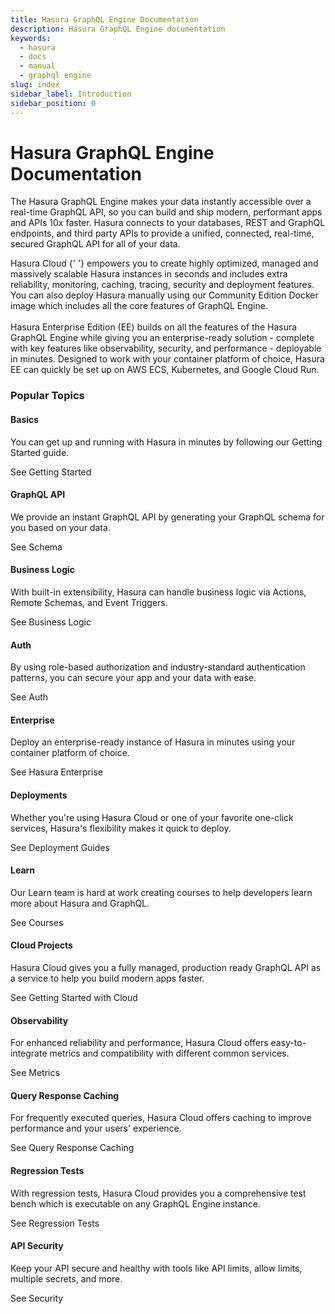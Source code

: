 ```yaml
---
title: Hasura GraphQL Engine Documentation
description: Hasura GraphQL Engine documentation
keywords:
  - hasura
  - docs
  - manual
  - graphql engine
slug: index
sidebar_label: Introduction
sidebar_position: 0
---
```



# Hasura GraphQL Engine Documentation

<div className="gallery">
  <div className="sub-heading">
    <p>
      The Hasura GraphQL Engine makes your data instantly accessible over a real-time GraphQL API, so you can build and
      ship modern, performant apps and APIs 10x faster. Hasura connects to your databases, REST and GraphQL endpoints,
      and third party APIs to provide a unified, connected, real-time, secured GraphQL API for all of your data.
    </p>
    <p>
      <Link to="https://cloud.hasura.io/signup/?pg=docs&plcmt=body&cta=hasura-cloud&tech=default" target="_blank">
        Hasura Cloud
      </Link>{' '}
      empowers you to create highly optimized, managed and massively scalable Hasura instances in seconds and includes
      extra reliability, monitoring, caching, tracing, security and deployment features. You can also deploy Hasura
      manually using our Community Edition Docker image which includes all the core features of GraphQL Engine.
      <br />
      <br />
      <VersionedLink to="/enterprise/index">Hasura Enterprise Edition (EE)</VersionedLink> builds on all the features of
      the Hasura GraphQL Engine while giving you an enterprise-ready solution - complete with key features like observability,
      security, and performance - deployable in minutes. Designed to work with your container platform of choice, Hasura
      EE can quickly be set up on AWS ECS, Kubernetes, and Google Cloud Run.
    </p>
  </div>
  <div className="sub-heading">
    <h3>Popular Topics</h3>
  </div>
  <div className="card">
    <div className="card-header">
      <Basics />
      <h4>Basics</h4>
    </div>
    <p>You can get up and running with Hasura in minutes by following our Getting Started guide.</p>
    <VersionedLink to="/getting-started/index">
      See Getting Started <ArrowRight className="arrow" />
    </VersionedLink>
  </div>
  <div className="card">
    <div className="card-header">
      <GraphQL />
      <h4>GraphQL API</h4>
    </div>
    <p>We provide an instant GraphQL API by generating your GraphQL schema for you based on your data.</p>
    <VersionedLink to="/schema/index">
      See Schema <ArrowRight className="arrow" />
    </VersionedLink>
  </div>
  <div className="card">
    <div className="card-header">
      <BusinessLogic />
      <h4>Business Logic</h4>
    </div>
    <p>
      With built-in extensibility, Hasura can handle business logic via Actions, Remote Schemas, and Event Triggers.
    </p>
    <VersionedLink to="/faq/index/#faq-business-logic">
      See Business Logic <ArrowRight className="arrow" />
    </VersionedLink>
  </div>
  <div className="card">
    <div className="card-header">
      <Auth />
      <h4>Auth</h4>
    </div>
    <p>
      By using role-based authorization and industry-standard authentication patterns, you can secure your app and your
      data with ease.
    </p>
    <VersionedLink to="/auth/index">
      See Auth <ArrowRight className="arrow" />
    </VersionedLink>
  </div>
  <div className="card">
    <div className="card-header">
      <Enterprise />
      <h4>Enterprise</h4>
    </div>
    <p>Deploy an enterprise-ready instance of Hasura in minutes using your container platform of choice.</p>
    <VersionedLink to="/enterprise/index">
      See Hasura Enterprise <ArrowRight className="arrow" />
    </VersionedLink>
  </div>
  <div className="card">
    <div className="card-header">
      <Deployments />
      <h4>Deployments</h4>
    </div>
    <p>
      Whether you're using Hasura Cloud or one of your favorite one-click services, Hasura's flexibility makes it quick
      to deploy.
    </p>
    <VersionedLink to="/deployment/deployment-guides/index">
      See Deployment Guides <ArrowRight className="arrow" />
    </VersionedLink>
  </div>
  <div className="card">
    <div className="card-header">
      <Learn />
      <h4>Learn</h4>
    </div>
    <p>Our Learn team is hard at work creating courses to help developers learn more about Hasura and GraphQL.</p>
    <Link to="https://hasura.io/learn/" target="_blank">
      See Courses <ArrowRight className="arrow" />
    </Link>
  </div>
  <div className="card">
    <div className="card-header">
      <Cloud />
      <h4>Cloud Projects</h4>
    </div>
    <p>
      Hasura Cloud gives you a fully managed, production ready GraphQL API as a service to help you build modern apps
      faster.
    </p>
    <VersionedLink to="/getting-started/getting-started-cloud/">
      See Getting Started with Cloud <ArrowRight className="arrow" />
    </VersionedLink>
  </div>
  <div className="card">
    <div className="card-header">
      <Observability />
      <h4>Observability</h4>
    </div>
    <p>
      For enhanced reliability and performance, Hasura Cloud offers easy-to-integrate metrics and compatibility with
      different common services.
    </p>
    <VersionedLink to="/observability/index">
      See Metrics <ArrowRight className="arrow" />
    </VersionedLink>
  </div>
  <div className="card">
    <div className="card-header">
      <Caching />
      <h4>Query Response Caching</h4>
    </div>
    <p>
      For frequently executed queries, Hasura Cloud offers caching to improve performance and your users' experience.
    </p>
    <VersionedLink to="/queries/response-caching">
      See Query Response Caching <ArrowRight className="arrow" />
    </VersionedLink>
  </div>
  <div className="card">
    <div className="card-header">
      <Testing />
      <h4>Regression Tests</h4>
    </div>
    <p>
      With regression tests, Hasura Cloud provides you a comprehensive test bench which is executable on any GraphQL
      Engine instance.
    </p>
    <VersionedLink to="/deployment/hasura-cloud/regression-tests">
      See Regression Tests <ArrowRight className="arrow" />
    </VersionedLink>
  </div>
  <div className="card">
    <div className="card-header">
      <Security />
      <h4>API Security</h4>
    </div>
    <p>Keep your API secure and healthy with tools like API limits, allow limits, multiple secrets, and more.</p>
    <VersionedLink to="/security/index">
      See Security <ArrowRight className="arrow" />
    </VersionedLink>
  </div>
</div>
